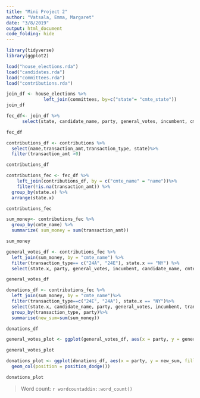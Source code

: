 ```yaml
---
title: "Mini Project 2"
author: "Vatsala, Emma, Margaret"
date: "3/8/2019"
output: html_document
code_folding: hide
---
```


```r
library(tidyverse)
library(ggplot2)
```

```r
load("house_elections.rda")
load("candidates.rda")
load("committees.rda")
load("contributions.rda")
```


```r
join_df <- house_elections %>%
              left_join(committees, by=c("state"= "cmte_state"))
join_df
```


```r
fec_df<- join_df %>%
      select(state, candidate_name, party, general_votes, incumbent, cmte_name)

fec_df
```


```r
contributions_df <- contributions %>%
  select(name,transaction_amt,transaction_type, state)%>%
  filter(transaction_amt >0)

contributions_df
```


```r
contributions_fec <- fec_df %>%
    left_join(contributions_df, by = c("cmte_name" = "name"))%>%
    filter(!is.na(transaction_amt)) %>%
  group_by(state.x) %>%
  arrange(state.x)

contributions_fec
```


```r
sum_money<- contributions_fec %>%
  group_by(cmte_name) %>%
  summarize( sum_money = sum(transaction_amt))

sum_money
```


```r
general_votes_df <- contributions_fec %>%
  left_join(sum_money, by = "cmte_name") %>%
  filter(transaction_type== c("24A", "24E"), state.x == "NY") %>%
  select(state.x, party, general_votes, incumbent, candidate_name, cmte_name, transaction_amt, transaction_type, sum_money)

general_votes_df
```

```r
donations_df <- contributions_fec %>%
  left_join(sum_money, by = "cmte_name")%>%
  filter(transaction_type==c("24E", "24A"), state.x == "NY")%>%
  select(state.x, candidate_name, party, general_votes, incumbent, transaction_type, sum_money)%>%
  group_by(transaction_type, party)%>%
  summarise(new_sum=sum(sum_money))

donations_df
```

```r
general_votes_plot <- ggplot(general_votes_df, aes(x = party, y = general_votes)) + geom_col(position = position_dodge(), width=0.5)

general_votes_plot
```


```r
donations_plot <- ggplot(donations_df, aes(x = party, y = new_sum, fill = transaction_type))+
  geom_col(position = position_dodge())

donations_plot
```

> Word count: `r wordcountaddin::word_count()`